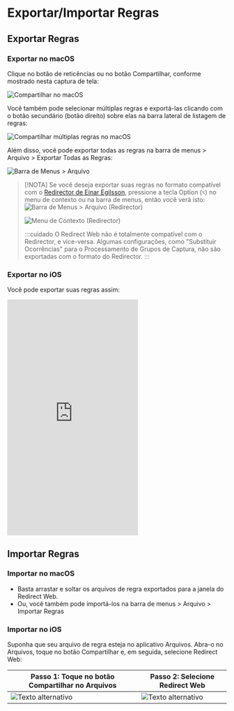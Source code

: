 # Exportar/Importar Regras

## Exportar Regras

### Exportar no macOS

Clique no botão de reticências ou no botão Compartilhar, conforme mostrado nesta captura de tela:

![Compartilhar no macOS](/img/share-on-macos.png)

Você também pode selecionar múltiplas regras e exportá-las clicando com o botão secundário (botão direito) sobre elas na barra lateral de listagem de regras:

![Compartilhar múltiplas regras no macOS](/img/multiselect-on-macos.png)

Além disso, você pode exportar todas as regras na barra de menus > Arquivo > Exportar Todas as Regras:

![Barra de Menus > Arquivo](/img/menubar-file.png)

> [!NOTA]
> Se você deseja exportar suas regras no formato compatível com o [Redirector de Einar Egilsson](https://einaregilsson.com/redirector/), pressione a tecla Option (`⌥`) no menu de contexto ou na barra de menus, então você verá isto:
> ![Barra de Menus > Arquivo (Redirector)](/img/menubar-file-redirector.png)
>
> ![Menu de Contexto (Redirector)](/img/context-menu-redirector.png)
>
> :::cuidado
> O Redirect Web não é totalmente compatível com o Redirector, e vice-versa. Algumas configurações, como "Substituir Ocorrências" para o Processamento de Grupos de Captura, não são exportadas com o formato do Redirector.
> :::

### Exportar no iOS

Você pode exportar suas regras assim:

<iframe height="540" src="https://www.youtube.com/embed/uQ6-SLEMlT4" title="Vídeo de Demonstração para iOS de exportação de regras (YouTube)" frameborder="0" allow="accelerometer; autoplay; clipboard-write; encrypted-media; gyroscope; picture-in-picture; web-share" allowfullscreen></iframe>

## Importar Regras

### Importar no macOS

- Basta arrastar e soltar os arquivos de regra exportados para a janela do Redirect Web.
- Ou, você também pode importá-los na barra de menus > Arquivo > Importar Regras

### Importar no iOS

Suponha que seu arquivo de regra esteja no aplicativo Arquivos. Abra-o no Arquivos, toque no botão Compartilhar e, em seguida, selecione Redirect Web:

| Passo 1: Toque no botão Compartilhar no Arquivos | Passo 2: Selecione Redirect Web           |
| ------------------------------------- | ------------------------------------- |
| ![Texto alternativo](/img/files-share-ios.png) | ![Texto alternativo](/img/share-sheet-ios.png) |